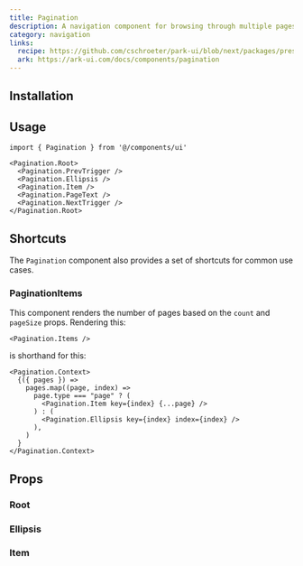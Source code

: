 ```yaml
---
title: Pagination
description: A navigation component for browsing through multiple pages of content.
category: navigation
links:
  recipe: https://github.com/cschroeter/park-ui/blob/next/packages/preset/src/recipes/pagination.ts
  ark: https://ark-ui.com/docs/components/pagination
---
```


<ComponentExample name="basic" />

## Installation

<InstallationGuide />

## Usage

```tsx
import { Pagination } from '@/components/ui'
```

```tsx
<Pagination.Root>
  <Pagination.PrevTrigger />
  <Pagination.Ellipsis />
  <Pagination.Item />
  <Pagination.PageText />
  <Pagination.NextTrigger />
</Pagination.Root>
```

## Shortcuts

The `Pagination` component also provides a set of shortcuts for common use cases.

### PaginationItems

This component renders the number of pages based on the `count` and `pageSize` props. Rendering this:

```tsx
<Pagination.Items />
```

is shorthand for this:

```tsx
<Pagination.Context>
  {({ pages }) =>
    pages.map((page, index) =>
      page.type === "page" ? (
        <Pagination.Item key={index} {...page} />
      ) : (
        <Pagination.Ellipsis key={index} index={index} />
      ),
    )
  }
</Pagination.Context>
```

## Props

### Root

<PropsTable part="Root" />

### Ellipsis

<PropsTable part="Ellipsis" />

### Item

<PropsTable part="Item" />